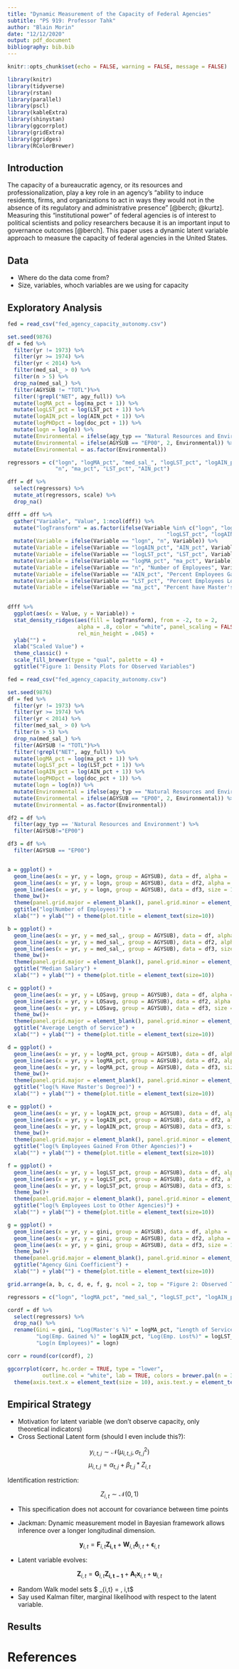 ```yaml
---
title: "Dynamic Measurement of the Capacity of Federal Agencies"
subtitle: "PS 919: Professor Tahk"
author: "Blain Morin"
date: "12/12/2020"
output: pdf_document
bibliography: bib.bib
---
```


```r

knitr::opts_chunk$set(echo = FALSE, warning = FALSE, message = FALSE)

```

```r


library(knitr)
library(tidyverse)
library(rstan)
library(parallel)
library(pscl)
library(kableExtra)
library(shinystan)
library(ggcorrplot)
library(gridExtra)
library(ggridges)
library(RColorBrewer)

```


## Introduction

The capacity of a bureaucratic agency, or its resources and professionalization, play a key role in an agency’s “ability to induce residents, firms, and organizations to act in ways they would not in the absence of its regulatory and administrative presence” [@berch; @kurtz]. Measuring this “institutional power” of federal agencies is of interest to political scientists and policy researchers because it is an important input to governance outcomes [@berch]. This paper uses a dynamic latent variable approach to measure the capacity of federal agencies in the United States.

## Data

* Where do the data come from?
* Size, variables, whoch variables are we using for capacity

## Exploratory Analysis

```r

fed = read_csv("fed_agency_capacity_autonomy.csv")

set.seed(9876)
df = fed %>%
  filter(yr != 1973) %>%
  filter(yr >= 1974) %>%
  filter(yr < 2014) %>% 
  filter(med_sal_ > 0) %>% 
  filter(n > 5) %>%
  drop_na(med_sal_) %>%
  filter(AGYSUB != "TOTL")%>%
  filter(!grepl("NET", agy_full)) %>%
  mutate(logMA_pct = log(ma_pct + 1)) %>%
  mutate(logLST_pct = log(LST_pct + 1)) %>%
  mutate(logAIN_pct = log(AIN_pct + 1)) %>%
  mutate(logPHDpct = log(doc_pct + 1)) %>%
  mutate(logn = log(n)) %>%
  mutate(Environmental = ifelse(agy_typ == "Natural Resources and Environment", 1, 0)) %>%
  mutate(Environmental = ifelse(AGYSUB == "EP00", 2, Environmental)) %>%
  mutate(Environmental = as.factor(Environmental))

regressors = c("logn", "logMA_pct", "med_sal_", "logLST_pct", "logAIN_pct", "LOSavg", "gini",
               "n", "ma_pct", "LST_pct", "AIN_pct")

dff = df %>%
  select(regressors) %>%
  mutate_at(regressors, scale) %>%
  drop_na()

dfff = dff %>%
  gather("Variable", "Value", 1:ncol(dff)) %>%
  mutate("logTransform" = as.factor(ifelse(Variable %in% c("logn", "logMA_pct",
                                                  "logLST_pct", "logAIN_pct"), "Yes", "No"))) %>%
  mutate(Variable = ifelse(Variable == "logn", "n", Variable)) %>%
  mutate(Variable = ifelse(Variable == "logAIN_pct", "AIN_pct", Variable)) %>%
  mutate(Variable = ifelse(Variable == "logLST_pct", "LST_pct", Variable)) %>%
  mutate(Variable = ifelse(Variable == "logMA_pct", "ma_pct", Variable)) %>%
  mutate(Variable = ifelse(Variable == "n", "Number of Employees", Variable)) %>%
  mutate(Variable = ifelse(Variable == "AIN_pct", "Percent Employees Gained", Variable)) %>%
  mutate(Variable = ifelse(Variable == "LST_pct", "Percent Employees Lost", Variable)) %>%
  mutate(Variable = ifelse(Variable == "ma_pct", "Percent have Master's Degree", Variable))
  

dfff %>%
  ggplot(aes(x = Value, y = Variable)) +
  stat_density_ridges(aes(fill = logTransform), from = -2, to = 2,
                      alpha = .8, color = "white", panel_scaling = FALSE,
                      rel_min_height = .045) +
  ylab("") +
  xlab("Scaled Value") +
  theme_classic() +
  scale_fill_brewer(type = "qual", palette = 4) +
  ggtitle("Figure 1: Density Plots for Observed Variables")


```

```r

fed = read_csv("fed_agency_capacity_autonomy.csv")

set.seed(9876)
df = fed %>%
  filter(yr != 1973) %>%
  filter(yr >= 1974) %>%
  filter(yr < 2014) %>% 
  filter(med_sal_ > 0) %>% 
  filter(n > 5) %>%
  drop_na(med_sal_) %>%
  filter(AGYSUB != "TOTL")%>%
  filter(!grepl("NET", agy_full)) %>%
  mutate(logMA_pct = log(ma_pct + 1)) %>%
  mutate(logLST_pct = log(LST_pct + 1)) %>%
  mutate(logAIN_pct = log(AIN_pct + 1)) %>%
  mutate(logPHDpct = log(doc_pct + 1)) %>%
  mutate(logn = log(n)) %>%
  mutate(Environmental = ifelse(agy_typ == "Natural Resources and Environment", 1, 0)) %>%
  mutate(Environmental = ifelse(AGYSUB == "EP00", 2, Environmental)) %>%
  mutate(Environmental = as.factor(Environmental))

df2 = df %>%
  filter(agy_typ == 'Natural Resources and Environment') %>%
  filter(AGYSUB!="EP00")

df3 = df %>%
  filter(AGYSUB == "EP00")


a = ggplot() +
  geom_line(aes(x = yr, y = logn, group = AGYSUB), data = df, alpha = .4, size = 1, color = "slategray3") +
  geom_line(aes(x = yr, y = logn, group = AGYSUB), data = df2, alpha = .8, size = 1.2, color = "mediumseagreen") +
  geom_line(aes(x = yr, y = logn, group = AGYSUB), data = df3, size = 1.5, color = "orangered1") +
  theme_bw()+ 
  theme(panel.grid.major = element_blank(), panel.grid.minor = element_blank(),panel.background = element_rect(fill = "white")) +
  ggtitle("log(Number of Employees)") +
  xlab("") + ylab("") + theme(plot.title = element_text(size=10))

b = ggplot() +
  geom_line(aes(x = yr, y = med_sal_, group = AGYSUB), data = df, alpha = .4, size = 1, color = "slategray3") +
  geom_line(aes(x = yr, y = med_sal_, group = AGYSUB), data = df2, alpha = .8, size = 1.2, color = "mediumseagreen") +
  geom_line(aes(x = yr, y = med_sal_, group = AGYSUB), data = df3, size = 1.5, color = "orangered1") +
  theme_bw()+ 
  theme(panel.grid.major = element_blank(), panel.grid.minor = element_blank(),panel.background = element_rect(fill = "white")) +
  ggtitle("Median Salary") +
  xlab("") + ylab("") + theme(plot.title = element_text(size=10))

c = ggplot() +
  geom_line(aes(x = yr, y = LOSavg, group = AGYSUB), data = df, alpha = .4, size = 1, color = "slategray3") +
  geom_line(aes(x = yr, y = LOSavg, group = AGYSUB), data = df2, alpha = .8, size = 1.2, color = "mediumseagreen") +
  geom_line(aes(x = yr, y = LOSavg, group = AGYSUB), data = df3, size = 1.5, color = "orangered1") +
  theme_bw()+ 
  theme(panel.grid.major = element_blank(), panel.grid.minor = element_blank(),panel.background = element_rect(fill = "white")) +
  ggtitle("Average Length of Service") +
  xlab("") + ylab("") + theme(plot.title = element_text(size=10))

d = ggplot() +
  geom_line(aes(x = yr, y = logMA_pct, group = AGYSUB), data = df, alpha = .4, size = 1, color = "slategray3") +
  geom_line(aes(x = yr, y = logMA_pct, group = AGYSUB), data = df2, alpha = .8, size = 1.2, color = "mediumseagreen") +
  geom_line(aes(x = yr, y = logMA_pct, group = AGYSUB), data = df3, size = 1.5, color = "orangered1") +
  theme_bw()+ 
  theme(panel.grid.major = element_blank(), panel.grid.minor = element_blank(),panel.background = element_rect(fill = "white")) +
  ggtitle("log(% Have Master's Degree)") +
  xlab("") + ylab("") + theme(plot.title = element_text(size=10))

e = ggplot() +
  geom_line(aes(x = yr, y = logAIN_pct, group = AGYSUB), data = df, alpha = .4, size = 1, color = "slategray3") +
  geom_line(aes(x = yr, y = logAIN_pct, group = AGYSUB), data = df2, alpha = .8, size = 1.2, color = "mediumseagreen") +
  geom_line(aes(x = yr, y = logAIN_pct, group = AGYSUB), data = df3, size = 1.5, color = "orangered1") +
  theme_bw()+ 
  theme(panel.grid.major = element_blank(), panel.grid.minor = element_blank(),panel.background = element_rect(fill = "white")) +
  ggtitle("log(% Employees Gained From Other Agencies)") +
  xlab("") + ylab("") + theme(plot.title = element_text(size=10))

f = ggplot() +
  geom_line(aes(x = yr, y = logLST_pct, group = AGYSUB), data = df, alpha = .4, size = 1, color = "slategray3") +
  geom_line(aes(x = yr, y = logLST_pct, group = AGYSUB), data = df2, alpha = .8, size = 1.2, color = "mediumseagreen") +
  geom_line(aes(x = yr, y = logLST_pct, group = AGYSUB), data = df3, size = 1.5, color = "orangered1") +
  theme_bw()+ 
  theme(panel.grid.major = element_blank(), panel.grid.minor = element_blank(),panel.background = element_rect(fill = "white")) +
  ggtitle("log(% Employees Lost to Other Agencies)") +
  xlab("") + ylab("") + theme(plot.title = element_text(size=10))

g = ggplot() +
  geom_line(aes(x = yr, y = gini, group = AGYSUB), data = df, alpha = .4, size = 1, color = "slategray3") +
  geom_line(aes(x = yr, y = gini, group = AGYSUB), data = df2, alpha = .8, size = 1.2, color = "mediumseagreen") +
  geom_line(aes(x = yr, y = gini, group = AGYSUB), data = df3, size = 1.5, color = "orangered1") +
  theme_bw()+ 
  theme(panel.grid.major = element_blank(), panel.grid.minor = element_blank(),panel.background = element_rect(fill = "white")) +
  ggtitle("Agency Gini Coefficient") +
  xlab("") + ylab("") + theme(plot.title = element_text(size=10))

grid.arrange(a, b, c, d, e, f, g, ncol = 2, top = "Figure 2: Observed Trend of Capacity Variables\nGreen = Environmental Agency, Red = EPA ")


```

```r

regressors = c("logn", "logMA_pct", "med_sal_", "logLST_pct", "logAIN_pct", "LOSavg", "gini")

cordf = df %>%
  select(regressors) %>%
  drop_na() %>%
  rename(Gini = gini, "Log(Master's %)" = logMA_pct, "Length of Service" = LOSavg,
         "Log(Emp. Gained %)" = logAIN_pct, "Log(Emp. Lost%)" = logLST_pct, "Median Salary" = med_sal_,
         "Log(n Employees)" = logn)

corr = round(cor(cordf), 2)

ggcorrplot(corr, hc.order = TRUE, type = "lower",
           outline.col = "white", lab = TRUE, colors = brewer.pal(n = 3, "RdBu")) + ggtitle("Figure 3: Correlation of Observed Capacity Indicators") +
  theme(axis.text.x = element_text(size = 10), axis.text.y = element_text(size = 10))

```

## Empirical Strategy

* Motivation for latent variable (we don't observe capacity, only theoretical indicators)
* Cross Sectional Latent form (should I even include this?):

$$  y_{i,t,j} \sim \mathcal{N}(\mu_{i,t,j}, \sigma_{t, j} ^2) $$
$$  \mu_{i, t, j} = \alpha_{t,j} + \beta_{t,j} * Z_{i,t} $$

Identification restriction:

$$  Z_{i,t} \sim \mathcal{N}(0, 1) $$

* This specification does not account for covariance between time points

* Jackman: Dynamic measurement model in Bayesian framework allows inference over a longer longitudinal dimension.

$$  \mathbf{y}_{i,t} = \mathbf{F}_{i, t} \mathbf{Z_{i,t}} + \mathbf{W}_{i,t}\boldsymbol\delta_{i,t} + \boldsymbol{\epsilon}_{i,t} $$

* Latent variable evolves:

$$  \mathbf{Z}_{i,t} = \mathbf{G}_{i,t}\mathbf{Z_{i, t-1}} + \mathbf{A}_t \mathbf{x}_{i,t} + \mathbf{u}_{i,t} $$

* Random Walk model sets $ \mathbf{G}_{i,t} = \mathbf{I}, \forall i,t$
* Say used Kalman filter, marginal likelihood with respect to the latent variable. 

## Results

# References